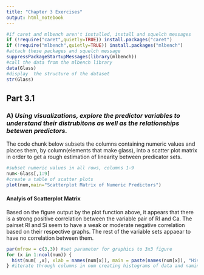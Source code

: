 ```yaml
---
title: "Chapter 3 Exercises"
output: html_notebook
---
```

```r
#if caret and mlbench aren't installed, install and squelch messages
if (!require("caret",quietly=TRUE)) install.packages("caret")
if (!require("mlbench",quietly=TRUE)) install.packages("mlbench")
#attach these packages and squelch message
suppressPackageStartupMessages(library(mlbench))
#call the data from the mlbench library
data(Glass)
#display  the structure of the dataset
str(Glass)
```
## Part 3.1
### A) *Using visualizations, explore the predictor variables to understand their distrubitons as well as the relationships betewen predictors.*

The code chunk below subsets the columns containing numeric values and places them, by column(elements that make glass), into a scatter plot matrix in order to get a rough estimation of linearity between predicator sets.
```r
#subset numeric values in all rows, columns 1-9
num<-Glass[,1:9]
#create a table of scatter plots
plot(num,main="Scatterplot Matrix of Numeric Predictors") 
```
#### Analyis of Scatterplot Matrix
Based on the figure output by the plot function above, it appears that there is a strong positive correlation between the variable pair of RI and Ca. The pairset RI and Si seem to have a weak or moderate negative correlation based on their respective graphs. The rest of the variable sets appaear to have no correlation between them.



```r
par(mfrow = c(3,3)) #set parameter for graphics to 3x3 figure
for (x in 1:ncol(num)) {
  hist(num[ ,x], xlab = names(num[x]), main = paste(names(num[x]), "Histogram"))
} #iterate through columns in num creating histograms of data and naming them as the column name + Histogram
```












